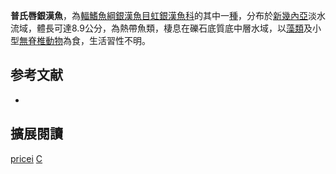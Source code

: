 {{Speciesbox
| name = 普氏唇銀漢魚
| image = 
| image_width = 250px
| status = NE
| status_system = IUCN3.1
| genus = Chilatherina
| species = pricei
| authority = Allen & Renyaan, 1996
| synonyms = 
}}
'''普氏唇銀漢魚'''，為[[輻鰭魚綱|輻鰭魚綱]][[銀漢魚目|銀漢魚目]][[虹銀漢魚科|虹銀漢魚科]]的其中一[[種|種]]，分布於[[新幾內亞|新幾內亞]]淡水流域，體長可達8.9公分，為熱帶魚類，棲息在礫石底質底中層水域，以[[藻類|藻類]]及小型[[無脊椎動物|無脊椎動物]]為食，生活習性不明。
==参考文献==
*{{FishBase_species|genus=Chilatherina|species=pricei|year=2016|month=5}}

== 擴展閱讀 ==
{{refbegin}}
{{wikispecies-inline|Chilatherina pricei|普氏唇銀漢魚}}
{{refend}}
{{Taxonbar|from=Q6412618}}

[[Category:唇銀漢魚屬|pricei]]
[[Category:1996年描述的鱼类|C]]


{{魚類小作品}}